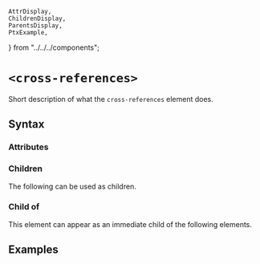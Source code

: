     AttrDisplay,
    ChildrenDisplay,
    ParentsDisplay,
    PtxExample,
} from "../../../components";

# `<cross-references>`

Short description of what the `cross-references` element does.

## Syntax

### Attributes

<AttrDisplay name="cross-references" />

### Children

The following can be used as children.

<ChildrenDisplay name="cross-references" />

### Child of

This element can appear as an immediate child of the following elements.

<ParentsDisplay name="cross-references" />

## Examples

    